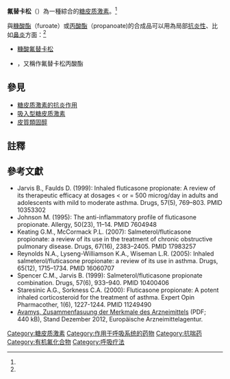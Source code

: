 {{Link style|time=2015-12-11T07:39:12+00:00}}
{{medical}}
{{distinguish|氟康唑}}
{{Drugbox
| Verifiedfields = changed
| Watchedfields = changed
| verifiedrevid = 458449795
| IUPAC_name = ''S''-(fluoromethyl) (6''S'',8''S'',9''R'',10''S'',11''S'',13''S'',14''S'',16''R'',17''R'')-<br>6,9-difluoro-11,17-dihydroxy-10,13,16-trimethyl-3-oxo-<br>6,7,8,11,12,14,15,16-octahydrocyclopenta[''a'']<br>phenanthrene-17-carbothioate
| image = Fluticasone.svg
| image2 = Fluticasone ball-and-stick animation.gif

<!--Clinical data-->
| tradename =  
| Drugs.com = {{drugs.com|monograph|flovent}}
| pregnancy_AU = <!-- A / B1 / B2 / B3 / C / D / X -->
| pregnancy_US = <!-- A / B            / C / D / X -->
| pregnancy_category = C(鼻腔內吸入)
| legal_AU = <!-- Unscheduled / S2 / S3 / S4  / S8 -->
| legal_CA = <!-- / Schedule I, II, III, IV, V, VI, VII, VIII -->
| legal_UK = POM
| legal_US = Rx-only
| routes_of_administration = 鼻腔內吸入，局部塗搽

<!--Pharmacokinetic data-->
| bioavailability = 0.51% (鼻腔內)
| protein_bound = 91%
| metabolism = 鼻腔內<br>[[肝臟|肝臟]]([[:en:CYP3A4|CYP3A4]]-中介)
| elimination_half-life = 10小時
| excretion = [[腎臟|腎臟]]

<!--Identifiers-->
| CAS_number_Ref = {{cascite|changed|??}}
| CAS_number = 90566-53-3
| CAS_supplemental = 
| CAS_number2_Ref = {{cascite|changed|??}}
| CAS_number2 = 80474-14-2
| CAS_supplemental2 = （丙酸酯）
| ATC_prefix = D07
| ATC_suffix = AC17
| ATC_supplemental = {{ATC|R01|AD08}} {{ATC|R03|BA05}}
| PubChem = 5311101
| DrugBank_Ref = {{drugbankcite|changed|drugbank}}
 | DrugBank = DB00588
| ChemSpiderID_Ref = {{chemspidercite|correct|chemspider}}
| ChemSpiderID = 4470631
| UNII_Ref = {{fdacite|correct|FDA}}
| UNII = CUT2W21N7U
| KEGG_Ref = {{keggcite|correct|kegg}}
| KEGG = D07981
| ChEBI_Ref = {{ebicite|changed|EBI}}
| ChEBI = 5134
| ChEMBL_Ref = {{ebicite|changed|EBI}}
| ChEMBL = 1201396

<!--Chemical data-->
 | C=22 | H=27 | F=3 | O=4 | S=1 
| molecular_weight = 444.508 g/mol
| smiles = O=C(SCF)[C@]3(O)[C@]2(C[C@H](O)[C@]4(F)[C@@]/1(\C(=C/C(=O)\C=C\1)[C@@H](F)C[C@H]4[C@@H]2C[C@H]3C)C)C
| InChI = 1/C22H27F3O4S/c1-11-6-13-14-8-16(24)15-7-12(26)4-5-19(15,2)21(14,25)17(27)9-20(13,3)22(11,29)18(28)30-10-23/h4-5,7,11,13-14,16-17,27,29H,6,8-10H2,1-3H3/t11-,13+,14+,16+,17+,19+,20+,21+,22+/m1/s1
| InChIKey = MGNNYOODZCAHBA-GQKYHHCABQ
| StdInChI_Ref = {{stdinchicite|correct|chemspider}}
| StdInChI = 1S/C22H27F3O4S/c1-11-6-13-14-8-16(24)15-7-12(26)4-5-19(15,2)21(14,25)17(27)9-20(13,3)22(11,29)18(28)30-10-23/h4-5,7,11,13-14,16-17,27,29H,6,8-10H2,1-3H3/t11-,13+,14+,16+,17+,19+,20+,21+,22+/m1/s1
| StdInChIKey_Ref = {{stdinchicite|correct|chemspider}}
| StdInChIKey = MGNNYOODZCAHBA-GQKYHHCASA-N
}}

'''氟替卡松'''（{{lang-en|fluticasone}}）為一種綜合的[[糖皮质激素|糖皮质激素]]。<ref name="Briggs_et_al2012"/>

與[[糠酸酯|糠酸酯]]（furoate）或[[丙酸酯|丙酸酯]]（propanoate)的合成品可以用為局部[[抗炎性|抗炎性]]、比如[[鼻炎|鼻炎]]方面：<ref name="SprattoWoods2012"/>

* [[糠酸氟替卡松|糠酸氟替卡松]]
* {{le|丙酸氟替卡松|Fluticasone propionate}}，又稱作氟替卡松丙酸酯

==參見==
*[[糖皮质激素#药理作用|糖皮质激素的抗炎作用]]
*[[吸入型糖皮质激素|吸入型糖皮质激素]]
*[[皮質類固醇|皮質類固醇]]

==註釋==
{{Reflist|refs=
<ref name="Briggs_et_al2012">{{Citation
 |last1        = Briggs
 |first1       = Gerald G.
 |last2        = Freeman
 |first2       = Roger K.
 |last3        = Yaffe
 |first3       = Sumner J.
 |title        = Drugs in Pregnancy and Lactation: A Reference Guide to Fetal and Neonatal Risk
 |publisher    = Lippincott Williams & Wilkins
 |page         = 600
 |year         = 2012
 |isbn         = 1451153597
 |url          = http://books.google.com/books?id=ScPvM03B3lUC&pg=PA600
 |postscript   = .
 |accessdate   = 2013-10-28
 |archive-date = 2014-01-01
 |archive-url  = https://web.archive.org/web/20140101101623/http://books.google.com/books?id=ScPvM03B3lUC&pg=PA600
 |dead-url     = no
}}</ref>

<ref name="SprattoWoods2012">{{Citation
 |last1        = Spratto
 |first1       = George R.
 |last2        = Woods
 |first2       = Adrienne L.
 |title        = Delmar Nurse's Drug Handbook 2012
 |publisher    = Cengage Learning
 |page         = 748
 |year         = 2012
 |isbn         = 1111310653
 |url          = http://books.google.com/books?id=x-f-kedg9ukC&pg=PA748
 |postscript   = .
 |accessdate   = 2013-10-28
 |archive-date = 2014-01-01
 |archive-url  = https://web.archive.org/web/20140101101505/http://books.google.com/books?id=x-f-kedg9ukC&pg=PA748
 |dead-url     = no
}}</ref>
}}

==參考文獻==
{{refbegin}}
* Jarvis B., Faulds D. (1999): Inhaled fluticasone propionate: A review of its therapeutic efficacy at dosages < or = 500 microg/day in adults and adolescents with mild to moderate asthma. Drugs, 57(5), 769–803. PMID 10353302
* Johnson M. (1995): The anti-inflammatory profile of fluticasone propionate. Allergy, 50(23), 11–14. PMID 7604948
* Keating G.M., McCormack P.L. (2007): Salmeterol/fluticasone propionate: a review of its use in the treatment of chronic obstructive pulmonary disease. Drugs, 67(16), 2383–2405. PMID 17983257
* Reynolds N.A., Lyseng-Williamson K.A., Wiseman L.R. (2005): Inhaled salmeterol/fluticasone propionate: a review of its use in asthma. Drugs, 65(12), 1715–1734. PMID 16060707
* Spencer C.M., Jarvis B. (1999): Salmeterol/fluticasone propionate combination. Drugs, 57(6), 933–940. PMID 10400406
* Staresinic A.G., Sorkness C.A. (2000): Fluticasone propionate: A potent inhaled corticosteroid for the treatment of asthma. Expert Opin Pharmacother, 1(6), 1227-1244. PMID 11249490
* [http://www.emea.europa.eu/docs/de_DE/document_library/EPAR_-_Product_Information/human/000770/WC500028814.pdf Avamys, Zusammenfasuung der Merkmale des Arzneimittels] (PDF; 440 kB), Stand Dezember 2012, Europäische Arzneimittelagentur.
{{refend}}

{{Corticosteroids}}
{{GlaxoSmithKline}}

[[Category:糖皮质激素|Category:糖皮质激素]]
[[Category:作用于呼吸系统的药物|Category:作用于呼吸系统的药物]]
[[Category:抗喘药|Category:抗喘药]]
[[Category:有机氟化合物|Category:有机氟化合物]]
[[Category:呼吸疗法|Category:呼吸疗法]]